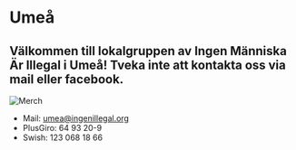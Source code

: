 
# Umeå

## Välkommen till lokalgruppen av Ingen Människa Är Illegal i Umeå! Tveka inte att kontakta oss via mail eller facebook.

<Image src={umea} alt="Merch" priority/>

- Mail: [umea@ingenillegal.org](mailto:umea@ingenillegal.org)
- PlusGiro: 64 93 20-9
- Swish: 123 068 18 66

<Page href="https://www.facebook.com/293706290839886" tabs="timeline"/>
